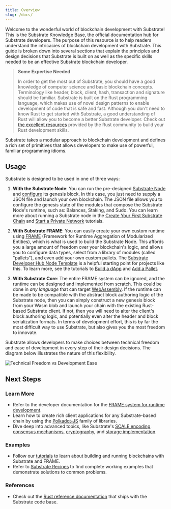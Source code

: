 ```yaml
---
title: Overview
slug: /docs/
---
```


Welcome to the wonderful world of blockchain development with Substrate! This is the Substrate Knowledge Base, the
official documentation hub for Substrate developers. The purpose of this resource is to help readers understand the intricacies of blockchain development with Substrate. This guide is broken down into several sections that
explain the principles and design decisions that Substrate is built on as well as the specific skills needed to be an
effective Substrate blockchain developer.

> **Some Expertise Needed**
>
> In order to get the most out of Substrate, you should have a good knowledge of computer science and basic blockchain
> concepts. Terminology like header, block, client, hash, transaction and signature should be familiar. Substrate is
> built on the Rust programming language, which makes use of novel design patterns to enable development of code that is
> safe and fast. Although you don't need to know Rust to get started with Substrate, a good understanding of Rust will
> allow you to become a better Substrate developer. Check out [the excellent resources](https://www.rust-lang.org/learn)
> provided by the Rust community to build your Rust development skills.

Substrate takes a modular approach to blockchain development and defines a rich set of primitives that allows developers
to make use of powerful, familiar programming idioms.

## Usage

Substrate is designed to be used in one of three ways:

1. **With the Substrate Node**: You can run the pre-designed
   [Substrate Node](https://github.com/paritytech/substrate/tree/master/bin/node) and
   [configure](https://github.com/paritytech/substrate/blob/master/bin/node/cli/src/chain_spec.rs) its genesis block. In
   this case, you just need to supply a JSON file and launch your own blockchain. The JSON file allows you to configure
   the genesis state of the modules that compose the Substrate Node's runtime, such as: Balances, Staking, and Sudo. You
   can learn more about running a Substrate node in the
   [Create Your First Substrate Chain](tutorials/create-your-first-substrate-chain) and
   [Start a Private Network](tutorials/start-a-private-network/index.md) tutorials.

2. **With Substrate FRAME**: You can easily create your own custom runtime using [FRAME](knowledgebase/runtime/frame.md)
   (Framework for Runtime Aggregation of Modularized Entities), which is what is used to build the Substrate Node. This
   affords you a large amount of freedom over your blockchain's logic, and allows you to configure data types, select
   from a library of modules (called "pallets"), and even add your own custom pallets. The
   [Substrate Developer Hub Node Template](https://github.com/substrate-developer-hub/substrate-node-template) is a
   helpful starting point for projects like this. To learn more, see the tutorials to
   [Build a dApp](tutorials/build-a-dapp) and [Add a Pallet](tutorials/add-a-pallet).

3. **With Substrate Core**: The entire FRAME system can be ignored, and the runtime can be designed and implemented from
   scratch. This could be done in _any language_ that can target [WebAssembly](https://webassembly.org/). If the runtime
   can be made to be compatible with the abstract block authoring logic of the Substrate node, then you can simply
   construct a new genesis block from your Wasm blob and launch your chain with the existing Rust-based Substrate
   client. If not, then you will need to alter the client's block authoring logic, and potentially even alter the header
   and block serialization formats. In terms of development effort, this is by far the most difficult way to use
   Substrate, but also gives you the most freedom to innovate.

Substrate allows developers to make choices between technical freedom and ease of development in every step of their design decisions. The diagram below illustrates the nature of this flexibility.

![Technical Freedom vs Development Ease](assets/technical-freedom.png)

## Next Steps

### Learn More

- Refer to the developer documentation for the [FRAME system for runtime development](knowledgebase/runtime).
- Learn how to create rich client applications for any Substrate-based chain by using the
  [Polkadot-JS](knowledgebase/integrate/polkadot-js) family of libraries.
- Dive deep into advanced topics, like Substrate's [SCALE encoding](knowledgebase/advanced/codec),
  [consensus mechanisms](knowledgebase/advanced/consensus), [cryptography](knowledgebase/advanced/cryptography), and
  [storage implementation](knowledgebase/advanced/storage).

### Examples

- Follow our [tutorials](../../tutorials) to learn about building and running blockchains with Substrate and FRAME.
- Refer to [Substrate Recipes](https://substrate.dev/recipes/) to find complete working examples that demonstrate
  solutions to common problems.

### References

- Check out the [Rust reference documentation](https://substrate.dev/rustdocs) that ships with the Substrate code base.